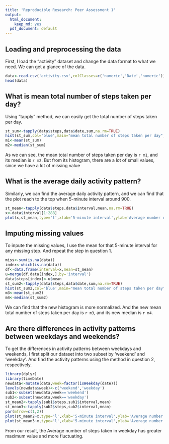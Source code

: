 ```yaml
---
title: 'Reproducible Research: Peer Assessment 1'
output:
  html_document:
    keep_md: yes
  pdf_document: default
---
```



## Loading and preprocessing the data
First, I load the "activity" dataset and change the data format to what we need. We can get a glance of the data.

```r
data<-read.csv('activity.csv',colClasses=c('numeric','Date','numeric'))
head(data)
```

## What is mean total number of steps taken per day?
Using "tapply" method, we can easily get the total number of steps taken per day.

```r
st_sum<-tapply(data$steps,data$date,sum,na.rm=TRUE)
hist(st_sum,col='blue',main="mean total number of steps taken per day",xlab="total steps")
m1<-mean(st_sum)
m2<-median(st_sum)
```
As we can see, the mean total number of steps taken per day is `r m1`, and its median is `r m2`. But from its histogram, there are a lot of small values, since we have a lot of missing value

## What is the average daily activity pattern?
Similarly, we can find the average daily activity pattern, and we can find that the plot reach to the top when 5-minute interval around 900.

```r
st_mean<-tapply(data$steps,data$interval,mean,na.rm=TRUE)
x<-data$interval[1:288]
plot(x,st_mean,type='l',xlab='5-minute interval',ylab='Average number of steps taken')
```

## Imputing missing values
To inpute the missing values, I use the mean for that 5-minute interval for any missing step. And repeat the step in question 1.

```r
miss<-sum(is.na(data))
index<-which(is.na(data))
df<-data.frame(interval=x,mean=st_mean)
u=merge(df,data[index,],by='interval')
data$steps[index]<-u$mean
st_sum2<-tapply(data$steps,data$date,sum,na.rm=TRUE)
hist(st_sum2,col='blue',main="mean total number of steps taken per day",xlab="total steps")
m3<-mean(st_sum2)
m4<-median(st_sum2)
```

We can find that the new histogram is more normalized. And the new mean total number of steps taken per day is `r m3`, and its new median is `r m4`.


## Are there differences in activity patterns between weekdays and weekends?
To get the differences in activity patterns between weekdays and weekends, I first split our dataset into two subset by 'weekend' and 'weekday'. And find the activity patterns using the method in question 2, respectively.

```r
library(dplyr)
library(timeDate)
newdata<-mutate(data,week=factor(isWeekday(date)))
levels(newdata$week)<-c('weekend','weekday')
sub1<-subset(newdata,week=='weekend')
sub2<-subset(newdata,week=='weekday')
st_mean2<-tapply(sub1$steps,sub1$interval,mean)
st_mean3<-tapply(sub2$steps,sub2$interval,mean)
par(mfrow=c(1,2))
plot(st_mean2~x,type='l',xlab='5-minute interval',ylab='Average number of steps taken',ylim=c(0,max(st_mean3)),main='weekend')
plot(st_mean3~x,type='l',xlab='5-minute interval',ylab='Average number of steps taken',main='weekday')
```

From our result, the Average number of steps taken in weekday has greater maximum value and more fluctuating.

